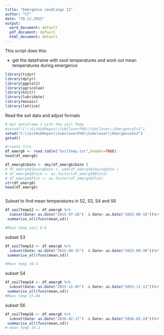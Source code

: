 ```yaml
---
title: "Emergence seedlings I2"
author: "CT"
date: "29.12.2015"
output: 
  word_document: default
  pdf_document: default
  html_document: default
---
```


This script does this:

- get the dataframe with ssoil temperatures and work out mean temperatures during emergence  



```r
library(tidyr)
library(dplyr)
library(ggplot2)
library(agricolae)
library(knitr)
library(lubridate)
library(mosaic)
library(lattice)
```


Read the soil data and adjust formats 

```r

# Get dataframe 1 with the soil Temp 
#setwd("C:\\GitHubRepos\\SubCloverPhD\\SubClover\\EmergenceIv2")
setwd("C:\\GitHubRepos\\SubcloverPhD\\Subclover\\EmergenceIv2")
getwd()

#create file
df_emerg6 <- read.table("SoilTemp.txt",header=TRUE)
head(df_emerg6)

df_emerg6$Date <- dmy(df_emerg6$Date )
# df_emerg4$SowingDate <- ymd(df_emerg4$SowingDate )
# df_emerg4$Block <- as.factor(df_emerg4$Block)
# df_emerg4$Plot <- as.factor(df_emerg4$Plot)
str(df_emerg6)
head(df_emerg6)



```

Subset to find mean temperatures in S2, S3, S4 and S6 
```r
df_soilTempS2 <- df_emerg6 %>%
  subset(Date> as.Date("2015-07-28")  & Date< as.Date("2015-08-18"))%>%
 summarise_all(funs(mean,sd))

#Mean temp soil 6.6 

```

subset S3 
```r


df_soilTempS3 <- df_emerg6 %>%
  subset(Date> as.Date("2015-09-15")  & Date< as.Date("2015-09-30"))%>%
 summarise_all(funs(mean,sd))

#Mean temp 10.4

```

subset S4 

```r

df_soilTempS4 <- df_emerg6 %>%
  subset(Date> as.Date("2015-11-05")  & Date< as.Date("2015-11-12"))%>%
 summarise_all(funs(mean,sd))
#Mean temp 15.04
```

subset  S6  
```r
df_soilTempS6 <- df_emerg6 %>%
  subset(Date> as.Date("2016-02-17")  & Date< as.Date("2016-02-24"))%>%
 summarise_all(funs(mean,sd))
# mean temp 19.2

```
